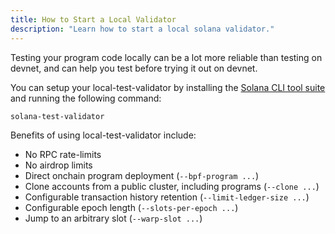 ```yaml
---
title: How to Start a Local Validator
description: "Learn how to start a local solana validator."
---
```


Testing your program code locally can be a lot more reliable than testing on
devnet, and can help you test before trying it out on devnet.

You can setup your local-test-validator by installing the
[Solana CLI tool suite](/docs/intro/installation) and running the following
command:

```shell
solana-test-validator
```

Benefits of using local-test-validator include:

- No RPC rate-limits
- No airdrop limits
- Direct onchain program deployment (`--bpf-program ...`)
- Clone accounts from a public cluster, including programs (`--clone ...`)
- Configurable transaction history retention (`--limit-ledger-size ...`)
- Configurable epoch length (`--slots-per-epoch ...`)
- Jump to an arbitrary slot (`--warp-slot ...`)
